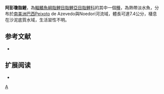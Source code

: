 {{Speciesbox 
| taxon = Jupiaba apenima
| status = NE
| status_system = IUCN3.1
| authority =  [[Zanata|Zanata]], 1997
| synonyms = *''Jupiaba apenina''<br /><small>Zanata, 1997</small>
}}
'''阿彭瓊脂鯉'''，為[[輻鰭魚綱|輻鰭魚綱]][[脂鯉目|脂鯉目]][[脂鯉亞目|脂鯉亞目]][[脂鯉科|脂鯉科]]的其中一個[[種|種]]，為熱帶淡水魚，分布於[[南美洲|南美洲]][[巴西|巴西]]Peixoto de Azevedo與Noedori河流域，體長可達7.4公分，棲息在沙泥底質水域，生活習性不明。
==参考文献==
{{refbegin}}
*{{FishBase_species|genus=Jupiaba|species=apenima|year=2013|month=12}}
{{refend}}

== 扩展阅读 ==
{{refbegin}}
*{{wikispecies-inline|Jupiaba apenima|阿彭瓊脂鯉}}
{{refend}}
{{Taxonbar|from=Q5638136}}

[[Category:瓊脂鯉屬|A]]


{{魚類小作品}}
